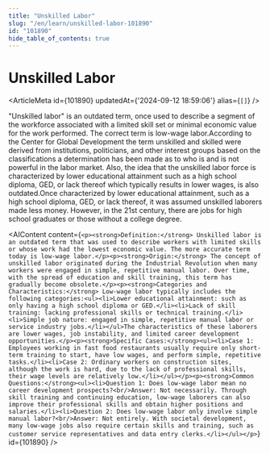 ```yaml
---
title: "Unskilled Labor"
slug: "/en/learn/unskilled-labor-101890"
id: "101890"
hide_table_of_contents: true
---
```



# Unskilled Labor

<ArticleMeta id={101890} updatedAt={'2024-09-12 18:59:06'} alias={`[]`} />
<div className='border-solid border-b border-t-0 my-4 border-[var(--ifm-color-gray-300)]' />

"Unskilled labor" is an outdated term, once used to describe a segment of the workforce associated with a limited skill set or minimal economic value for the work performed. The correct term is low-wage labor.According to the Center for Global Development the term unskilled and skilled were derived from institutions, politicians, and other interest groups based on the classifications a determination has been made as to who is and is not powerful in the labor market. Also, the idea that the unskilled labor force is characterized by lower educational attainment such as a high school diploma, GED, or lack thereof which typically results in lower wages, is also outdated.Once characterized by lower educational attainment, such as a high school diploma, GED, or lack thereof, it was assumed unskilled laborers made less money. However, in the 21st century, there are jobs for high school graduates or those without a college degree.

<AIContent content={`<p><strong>Definition:</strong> Unskilled labor is an outdated term that was used to describe workers with limited skills or whose work had the lowest economic value. The more accurate term today is low-wage labor.</p><p><strong>Origin:</strong> The concept of unskilled labor originated during the Industrial Revolution when many workers were engaged in simple, repetitive manual labor. Over time, with the spread of education and skill training, this term has gradually become obsolete.</p><p><strong>Categories and Characteristics:</strong> Low-wage labor typically includes the following categories:<ul><li>Lower educational attainment: such as only having a high school diploma or GED.</li><li>Lack of skill training: lacking professional skills or technical training.</li><li>Simple job nature: engaged in simple, repetitive manual labor or service industry jobs.</li></ul>The characteristics of these laborers are lower wages, job instability, and limited career development opportunities.</p><p><strong>Specific Cases:</strong><ul><li>Case 1: Employees working in fast food restaurants usually require only short-term training to start, have low wages, and perform simple, repetitive tasks.</li><li>Case 2: Ordinary workers on construction sites, although the work is hard, due to the lack of professional skills, their wage levels are relatively low.</li></ul></p><p><strong>Common Questions:</strong><ul><li>Question 1: Does low-wage labor mean no career development prospects?<br/>Answer: Not necessarily. Through skill training and continuing education, low-wage laborers can also improve their professional skills and obtain higher positions and salaries.</li><li>Question 2: Does low-wage labor only involve simple manual labor?<br/>Answer: Not entirely. With societal development, many low-wage jobs also require certain skills and training, such as customer service representatives and data entry clerks.</li></ul></p>`} id={101890} />
